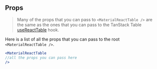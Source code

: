 
<Head>
  <title>Material React Table Docs - Props</title>
</Head>

## Props

> Many of the props that you can pass to `<MaterialReactTable />` are the same as the ones that you can pass to the TanStack Table [useReactTable](https://tanstack.com/table/v8/docs/api/core/table) hook.

Here is a list of all the props that you can pass to the root `<MaterialReactTable />`.

```jsx
<MaterialReactTable
//all the props you can pass here
/>
```

<RootPropTable />

<SourceCode />
